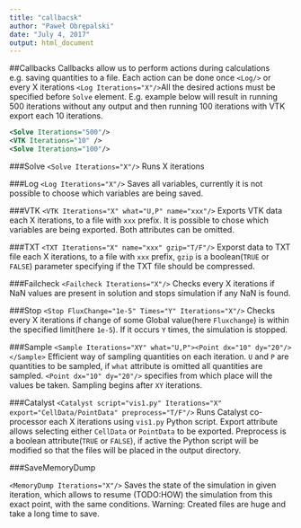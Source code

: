 ```yaml
---
title: "callbacsk"
author: "Paweł Obrępalski"
date: "July 4, 2017"
output: html_document
---
```

##Callbacks
Callbacks allow us to perform actions during calculations e.g. saving quantities to a file. Each action can be done once `<Log/>` or every X iterations `<Log Iterations="X"/>`All the desired actions must be specified before `Solve` element. E.g. example below will result in running 500 iterations without any output and then running 100 iterations with VTK export each 10 iterations. 
```xml
<Solve Iterations="500"/>
<VTK Iterations="10" />
<Solve Iterations="100"/>
```
###Solve
`<Solve Iterations="X"/>` Runs X iterations

###Log
`<Log Iterations="X"/>` Saves all variables, currently it is not possible to choose which variables are being saved.

###VTK
`<VTK Iterations="X" what="U,P" name="xxx"/>` Exports VTK data each X iterations, to a file with `xxx` prefix. It is possible to chose which variables are being exported. Both attributes can be omitted.

###TXT
`<TXT Iterations="X" name="xxx" gzip="T/F"/>` Exporst data to TXT file each X iterations, to a file with `xxx` prefix,  `gzip` is a boolean(`TRUE` or `FALSE`) parameter specifying if the TXT file should be compressed.

###Failcheck
`<Failcheck Iterations="X"/>` Checks every X iterations if NaN values are present in solution and stops simulation if any NaN is found.

###Stop
`<Stop FluxChange="1e-5" Times="Y" Iterations="X"/>` Checks every X iterations if change of some Global value(here `Fluxchange`) is within the specified limit(here `1e-5`). If it occurs `Y` times, the simulation is stopped.

###Sample
`<Sample Iterations="XY" what="U,P"><Point dx="10" dy="20"/></Sample>` Efficient way of sampling quantities on each iteration. `U` and `P` are quantities to be sampled, if `what` attribute is omitted all quantities are sampled. `<Point dx="10" dy="20"/>` specifies from which place will the values be taken. Sampling begins after `XY` iterations.

###Catalyst
`<Catalyst script="vis1.py" Iterations="X" export="CellData/PointData" preprocess="T/F"/>` Runs Catalyst co-processor each X iterations using `vis1.py` Python script. Export attribute allows selecting either `CellData` or `PointData` to be exported. Preprocess is a boolean attribute(`TRUE` or `FALSE`), if active the Python script will be modified so that the files will be placed in the output directory. 

###SaveMemoryDump

`<MemoryDump Iterations="X"/>` Saves the state of the simulation in given iteration, which allows to resume (TODO:HOW) the simulation from this exact point, with the same conditions. Warning: Created files are huge and take a long time to save.